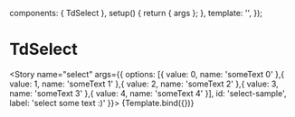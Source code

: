 <!-- TdSelect.stories.mdx-->



<Meta title="Atoms/TdSelect" component={TdSelect} />

  components: { TdSelect },
  setup() {
    return { args };
  },
  template: '<TdSelect v-bind="args" />',
});

# TdSelect

<Story name="select"
  args={{
    options: [{
        value: 0,
        name: 'someText 0'
    },{
        value: 1,
        name: 'someText 1'
    },{
        value: 2,
        name: 'someText 2'
    },{
        value: 3,
        name: 'someText 3'
    },{
        value: 4,
        name: 'someText 4'
    }],
    id: 'select-sample',
    label: 'select some text :)'
  }}>
  {Template.bind({})}
</Story>